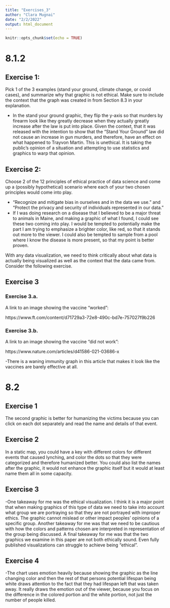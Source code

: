```yaml
---
title: "Exercises_3"
author: "Clara Mugnai"
date: "2/2/2022"
output: html_document
---
```


```r
knitr::opts_chunk$set(echo = TRUE)
```

# 8.1.2

## Exercise 1:
Pick 1 of the 3 examples (stand your ground, climate change, or covid cases), and summarize why that graphic is not ethical. Make sure to include the context that the graph was created in from Section 8.3 in your explanation.

- In the stand your ground graphic, they flip the y-axis so that murders by firearm look like they greatly decrease when they actually greatly increase after the law is put into place. Given the context, that it was released with the intention to show that the "Stand Your Ground" law did not cause an increase in gun murders, and therefore, have an effect on what happened to Trayvon Martin. This is unethical. It is taking the public's opinion of a situation and attempting to use statistics and graphics to warp that opinion. 

## Exercise 2:
Choose 2 of the 12 principles of ethical practice of data science and come up a (possibly hypothetical) scenario where each of your two chosen principles would come into play.

- "Recognize and mitigate bias in ourselves and in the data we use." and "Protect the privacy and security of individuals represented in our data."
- If I was doing research on a disease that I believed to be a major threat to animals in Maine, and making a graphic of what I found, I could see these two coming into play. I would be tempted to potentially make the part I am trying to emphasize a brighter color, like red, so that it stands out more to the viewer. I could also be tempted to sample from a pool where I know the disease is more present, so that my point is better proven. 



With any data visualization, we need to think critically about what data is actually being visualized as well as the context that the data came from. Consider the following exercise.

## Exercise 3

### Exercise 3.a.
A link to an image showing the vaccine "worked":

https://www.ft.com/content/d71729a3-72e8-490c-bd7e-757027f9b226

### Exercise 3.b.
A link to an image showing the vaccine "did not work":

https://www.nature.com/articles/d41586-021-03686-x

-There is a waning immunity graph in this article that makes it look like the vaccines are barely effective at all. 

# 8.2

## Exercise 1

The second graphic is better for humanizing the victims because you can click on each dot separately and read the name and details of that event. 

## Exercise 2

In a static map, you could have a key with different colors for different events that caused lynching, and color the dots so that they were categorized and therefore humanized better. You could also list the names after the graphic, it would not enhance the graphic itself but it would at least name them all in some capacity. 

## Exercise 3

-One takeaway for me was the ethical visualization. I think it is a major point that when making graphics of this type of data we need to take into account what group we are portraying so that they are not portrayed with improper ethics. The graphic cannot mislead or other impact peoples' opinions of a specific group. Another takeaway for me was that we need to be cautious with how the colors and patterns chosen are interpreted in representation of the group being discussed. A final takeaway for me was that the two graphics we examine in this paper are not both ethically sound. Even fully published visualizations can struggle to achieve being "ethical".

## Exercise 4

-The chart uses emotion heavily because showing the graphic as the line changing color and then the rest of that persons potential lifespan being white draws attention to the fact that they had lifespan left that was taken away. It really draws the emotion out of the viewer, because you focus on the difference in the colored portion and the white portion, not just the number of people killed. 




